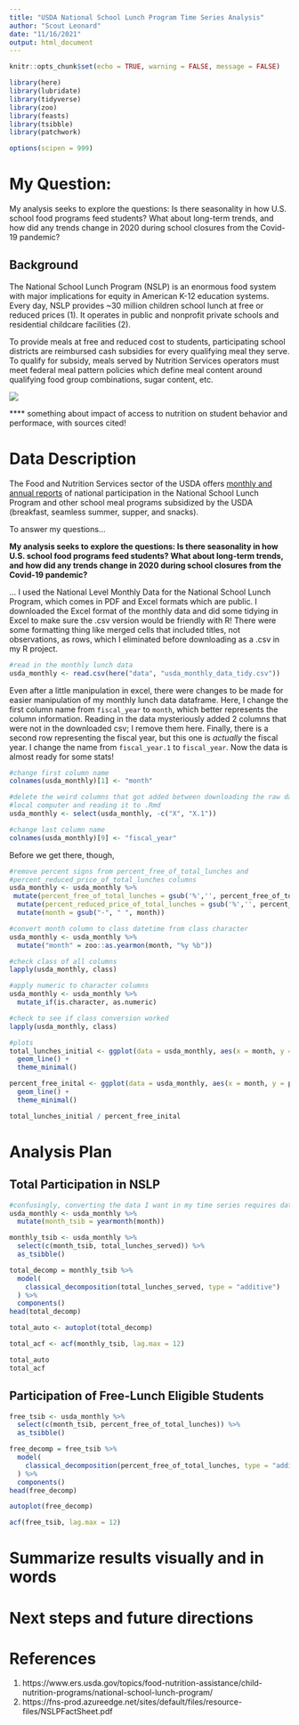 ```yaml
---
title: "USDA National School Lunch Program Time Series Analysis"
author: "Scout Leonard"
date: "11/16/2021"
output: html_document
---
```


```r
knitr::opts_chunk$set(echo = TRUE, warning = FALSE, message = FALSE)
```

```r
library(here)
library(lubridate)
library(tidyverse)
library(zoo)
library(feasts)
library(tsibble)
library(patchwork)

options(scipen = 999)
```

# My Question:

My analysis seeks to explore the questions: Is there seasonality in how U.S. school food programs feed students? What about long-term trends, and how did any trends change in 2020 during school closures from the Covid-19 pandemic? 

## Background

The National School Lunch Program (NSLP) is an enormous food system with major implications for equity in American K-12 education systems. Every day, NSLP provides ~30 million children school lunch at free or reduced prices (1). It operates in public and nonprofit private schools and residential childcare facilities (2). 

To provide meals at free and reduced cost to students, participating school districts are reimbursed cash subsidies for every qualifying meal they serve. To qualify for subsidy, meals served by Nutrition Services operators must meet federal meal pattern policies which define meal content around qualifying food group combinations, sugar content, etc. 

![](lunch_image.jpg)

**** something about impact of access to nutrition on student behavior and performace, with sources cited! 

# Data Description

The Food and Nutrition Services sector of the USDA offers [monthly and annual reports](https://www.fns.usda.gov/data-research) of national participation in the National School Lunch Program and other school meal programs subsidized by the USDA (breakfast, seamless summer, supper, and snacks). 

To answer my questions...

**My analysis seeks to explore the questions: Is there seasonality in how U.S. school food programs feed students? What about long-term trends, and how did any trends change in 2020 during school closures from the Covid-19 pandemic? **

... I used the National Level Monthly Data for the National School Lunch Program, which comes in PDF and Excel formats which are public. I downloaded the Excel format of the monthly data and did some tidying in Excel to make sure the .csv version would be friendly with R! There were some formatting thing like merged cells that included titles, not observations, as rows, which I eliminated before downloading as a .csv in my R project. 

```r
#read in the monthly lunch data 
usda_monthly <- read.csv(here("data", "usda_monthly_data_tidy.csv"))
```

Even after a little manipulation in excel, there were changes to be made for easier manipulation of my monthly lunch data dataframe. Here, I change the first column name from `fiscal_year` to `month`, which better represents the column information. Reading in the data mysteriously added 2 columns that were not in the downloaded csv; I remove them here. Finally, there is a second row representing the fiscal year, but this one is _actually_ the fiscal year. I change the name from `fiscal_year.1` to `fiscal_year`. Now the data is almost ready for some stats! 

```r
#change first column name 
colnames(usda_monthly)[1] <- "month"

#delete the weird columns that got added between downloading the raw data to my 
#local computer and reading it to .Rmd
usda_monthly <- select(usda_monthly, -c("X", "X.1"))

#change last column name
colnames(usda_monthly)[9] <- "fiscal_year"
```

Before we get there, though, 

```r
#remove percent signs from percent_free_of_total_lunches and 
#percent_reduced_price_of_total_lunches columns
usda_monthly <- usda_monthly %>% 
 mutate(percent_free_of_total_lunches = gsub('%','', percent_free_of_total_lunches)) %>% 
  mutate(percent_reduced_price_of_total_lunches = gsub('%','', percent_reduced_price_of_total_lunches)) %>%
  mutate(month = gsub("-", " ", month))

#convert month column to class datetime from class character
usda_monthly <- usda_monthly %>% 
  mutate("month" = zoo::as.yearmon(month, "%y %b"))
```

```r
#check class of all columns
lapply(usda_monthly, class)

#apply numeric to character columns
usda_monthly <- usda_monthly %>% 
  mutate_if(is.character, as.numeric)

#check to see if class conversion worked 
lapply(usda_monthly, class)
```


```r
#plots 
total_lunches_initial <- ggplot(data = usda_monthly, aes(x = month, y = total_lunches_served)) +
  geom_line() +
  theme_minimal()
```

```r
percent_free_inital <- ggplot(data = usda_monthly, aes(x = month, y = percent_free_of_total_lunches)) +
  geom_line() +
  theme_minimal()

total_lunches_initial / percent_free_inital
```

# Analysis Plan

## Total Participation in NSLP

```r
#confusingly, converting the data I want in my time series requires data of class `yearmonth` not `yearnon` I learned I can use `yearmonth()` from the tsibble package to make a happy tsibble
usda_monthly <- usda_monthly %>% 
  mutate(month_tsib = yearmonth(month))

monthly_tsib <- usda_monthly %>%
  select(c(month_tsib, total_lunches_served)) %>% 
  as_tsibble()
```

```r
total_decomp = monthly_tsib %>% 
  model(
    classical_decomposition(total_lunches_served, type = "additive")
  ) %>% 
  components()
head(total_decomp)

total_auto <- autoplot(total_decomp)
```

```r
total_acf <- acf(monthly_tsib, lag.max = 12)

total_auto 
total_acf
```


## Participation of Free-Lunch Eligible Students 

```r
free_tsib <- usda_monthly %>% 
  select(c(month_tsib, percent_free_of_total_lunches)) %>% 
  as_tsibble()
```

```r
free_decomp = free_tsib %>% 
  model(
    classical_decomposition(percent_free_of_total_lunches, type = "additive")
  ) %>% 
  components()
head(free_decomp)

autoplot(free_decomp)
```

```r
acf(free_tsib, lag.max = 12)
```

# Summarize results visually and in words

# Next steps and future directions

# References

(1) https://www.ers.usda.gov/topics/food-nutrition-assistance/child-nutrition-programs/national-school-lunch-program/ 
(2) https://fns-prod.azureedge.net/sites/default/files/resource-files/NSLPFactSheet.pdf